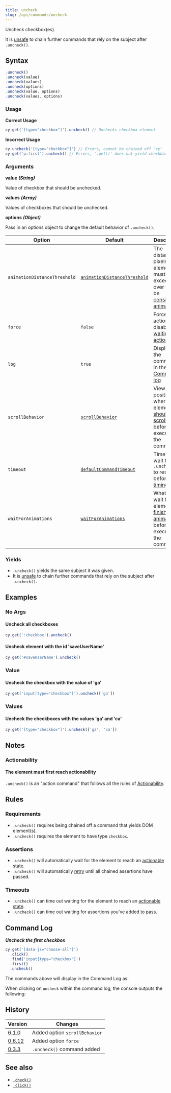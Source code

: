```yaml
---
title: uncheck
slug: /api/commands/uncheck
---
```


Uncheck checkbox(es).

It is [unsafe](/guides/core-concepts/retry-ability#Only-queries-are-retried) to
chain further commands that rely on the subject after `.uncheck()`.

## Syntax

```javascript
.uncheck()
.uncheck(value)
.uncheck(values)
.uncheck(options)
.uncheck(value, options)
.uncheck(values, options)
```

### Usage

**<Icon name="check-circle" color="green" /> Correct Usage**

```javascript
cy.get('[type="checkbox"]').uncheck() // Unchecks checkbox element
```

**<Icon name="exclamation-triangle" color="red" /> Incorrect Usage**

```javascript
cy.uncheck('[type="checkbox"]') // Errors, cannot be chained off 'cy'
cy.get('p:first').uncheck() // Errors, '.get()' does not yield checkbox
```

### Arguments

**<Icon name="angle-right" /> value** **_(String)_**

Value of checkbox that should be unchecked.

**<Icon name="angle-right" /> values** **_(Array)_**

Values of checkboxes that should be unchecked.

**<Icon name="angle-right" /> options** **_(Object)_**

Pass in an options object to change the default behavior of `.uncheck()`.

| Option                       | Default                                                                        | Description                                                                                                                                        |
| ---------------------------- | ------------------------------------------------------------------------------ | -------------------------------------------------------------------------------------------------------------------------------------------------- |
| `animationDistanceThreshold` | [`animationDistanceThreshold`](/guides/references/configuration#Actionability) | The distance in pixels an element must exceed over time to be [considered animating](/guides/core-concepts/interacting-with-elements#Animations).  |
| `force`                      | `false`                                                                        | Forces the action, disables [waiting for actionability](#Assertions)                                                                               |
| `log`                        | `true`                                                                         | Displays the command in the [Command log](/guides/core-concepts/cypress-app#Command-Log)                                                           |
| `scrollBehavior`             | [`scrollBehavior`](/guides/references/configuration#Actionability)             | Viewport position to where an element [should be scrolled](/guides/core-concepts/interacting-with-elements#Scrolling) before executing the command |
| `timeout`                    | [`defaultCommandTimeout`](/guides/references/configuration#Timeouts)           | Time to wait for `.uncheck()` to resolve before [timing out](#Timeouts)                                                                            |
| `waitForAnimations`          | [`waitForAnimations`](/guides/references/configuration#Actionability)          | Whether to wait for elements to [finish animating](/guides/core-concepts/interacting-with-elements#Animations) before executing the command.       |

### Yields [<Icon name="question-circle"/>](/guides/core-concepts/introduction-to-cypress#Subject-Management)

- `.uncheck()` yields the same subject it was given.
- It is [unsafe](/guides/core-concepts/retry-ability#Only-queries-are-retried)
  to chain further commands that rely on the subject after `.uncheck()`.

## Examples

### No Args

#### Uncheck all checkboxes

```javascript
cy.get(':checkbox').uncheck()
```

#### Uncheck element with the id 'saveUserName'

```javascript
cy.get('#saveUserName').uncheck()
```

### Value

#### Uncheck the checkbox with the value of 'ga'

```javascript
cy.get('input[type="checkbox"]').uncheck(['ga'])
```

### Values

#### Uncheck the checkboxes with the values 'ga' and 'ca'

```javascript
cy.get('[type="checkbox"]').uncheck(['ga', 'ca'])
```

## Notes

### Actionability

#### The element must first reach actionability

`.uncheck()` is an "action command" that follows all the rules of
[Actionability](/guides/core-concepts/interacting-with-elements).

## Rules

### Requirements [<Icon name="question-circle"/>](/guides/core-concepts/introduction-to-cypress#Chains-of-Commands)

- `.uncheck()` requires being chained off a command that yields DOM element(s).
- `.uncheck()` requires the element to have type `checkbox`.

### Assertions [<Icon name="question-circle"/>](/guides/core-concepts/introduction-to-cypress#Assertions)

- `.uncheck()` will automatically wait for the element to reach an
  [actionable state](/guides/core-concepts/interacting-with-elements).
- `.uncheck()` will automatically [retry](/guides/core-concepts/retry-ability)
  until all chained assertions have passed.

### Timeouts [<Icon name="question-circle"/>](/guides/core-concepts/introduction-to-cypress#Timeouts)

- `.uncheck()` can time out waiting for the element to reach an
  [actionable state](/guides/core-concepts/interacting-with-elements).
- `.uncheck()` can time out waiting for assertions you've added to pass.

## Command Log

**_Uncheck the first checkbox_**

```javascript
cy.get('[data-js="choose-all"]')
  .click()
  .find('input[type="checkbox"]')
  .first()
  .uncheck()
```

The commands above will display in the Command Log as:

<DocsImage
  src="/img/api/uncheck/test-unchecking-a-checkbox.png"
  alt="Command Log uncheck"
/>

When clicking on `uncheck` within the command log, the console outputs the
following:

<DocsImage
  src="/img/api/uncheck/console-shows-events-from-clicking-the-checkbox.png"
  alt="Console Log uncheck"
/>

## History

| Version                                       | Changes                       |
| --------------------------------------------- | ----------------------------- |
| [6.1.0](/guides/references/changelog#6-1-0)   | Added option `scrollBehavior` |
| [0.6.12](/guides/references/changelog#0-6-12) | Added option `force`          |
| [0.3.3](/guides/references/changelog#0-3-3)   | `.uncheck()` command added    |

## See also

- [`.check()`](/api/commands/check)
- [`.click()`](/api/commands/click)
